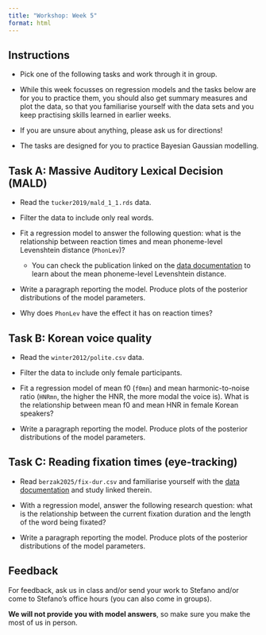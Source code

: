```yaml
---
title: "Workshop: Week 5"
format: html
---
```


::: callout-important
## Instructions

-   Pick one of the following tasks and work through it in group.

-   While this week focusses on regression models and the tasks below are for you to practice them, you should also get summary measures and plot the data, so that you familiarise yourself with the data sets and you keep practising skills learned in earlier weeks.

-   If you are unsure about anything, please ask us for directions!

-   The tasks are designed for you to practice Bayesian Gaussian modelling.
:::

::: callout-note
## Task A: Massive Auditory Lexical Decision (MALD)

-   Read the `tucker2019/mald_1_1.rds` data.

-   Filter the data to include only real words.

-   Fit a regression model to answer the following question: what is the relationship between reaction times and mean phoneme-level Levenshtein distance (`PhonLev`)?

    -   You can check the publication linked on the [data documentation](https://uoelel.github.io/qml-data/data/tucker2019/mald_1_1.html) to learn about the mean phoneme-level Levenshtein distance.

-   Write a paragraph reporting the model. Produce plots of the posterior distributions of the model parameters.

-   Why does `PhonLev` have the effect it has on reaction times?
:::

::: callout-note
## Task B: Korean voice quality

-   Read the `winter2012/polite.csv` data.

-   Filter the data to include only female participants.

-   Fit a regression model of mean f0 (`f0mn`) and mean harmonic-to-noise ratio (`HNRmn`, the higher the HNR, the more modal the voice is). What is the relationship between mean f0 and mean HNR in female Korean speakers?

-   Write a paragraph reporting the model. Produce plots of the posterior distributions of the model parameters.
:::

::: callout-note
## Task C: Reading fixation times (eye-tracking)

-   Read `berzak2025/fix-dur.csv` and familiarise yourself with the [data documentation](https://uoelel.github.io/qml-data/data/berzak2025/fix-dur.html) and study linked therein.

-   With a regression model, answer the following research question: what is the relationship between the current fixation duration and the length of the word being fixated?

-   Write a paragraph reporting the model. Produce plots of the posterior distributions of the model parameters.
:::

::: callout-tip
## Feedback

For feedback, ask us in class and/or send your work to Stefano and/or come to Stefano's office hours (you can also come in groups).

**We will not provide you with model answers**, so make sure you make the most of us in person.
:::

